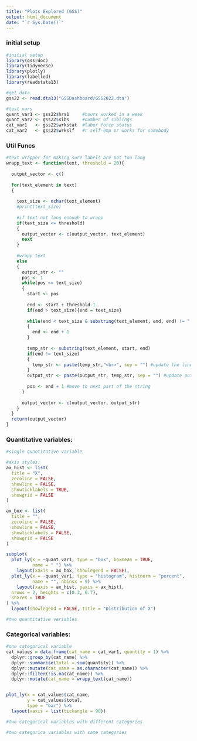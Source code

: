 ```yaml
---
title: "Plots Explored (GSS)"
output: html_document
date: "`r Sys.Date()`"
---
```



### initial setup
```r
#initial setup
library(gssrdoc)
library(tidyverse)
library(plotly)
library(labelled)
library(readstata13)

#get data
gss22 <- read.dta13("GSSDashboard/GSS2022.dta")

#test vars
quant_var1 <- gss22$hrs1     #hours worked in a week
quant_var2 <- gss22$sibs     #number of siblings
cat_var1   <- gss22$wrkstat  #labor force status
cat_var2   <- gss22$wrkslf   #r self-emp or works for somebody
```


### Util Funcs
```r
#text wrapper for making sure labels are not too long
wrapp_text <- function(text, threshold = 20){
  
  output_vector <- c()
  
  for(text_element in text)
  {
  
    text_size <- nchar(text_element)
    #print(text_size)
    
    #if text not long enough to wrapp
    if(text_size <= threshold)
    {
      output_vector <- c(output_vector, text_element)
      next
    }
    
    #wrapp text
    else
    {
      output_str <- ""
      pos <- 1
      while(pos <= text_size)
      {
        start <- pos
        
        end <- start + threshold-1
        if(end > text_size){end = text_size}
        
        while(end < text_size & substring(text_element, end, end) != " ")
        { 
          end <- end + 1
        }
        
        temp_str <- substring(text_element, start, end)
        if(end != text_size)
        {
          temp_str <- paste(temp_str,"<br>", sep = "") #update the line
        }
        output_str <- paste(output_str, temp_str, sep = "") #update output string
        
        pos <- end + 1 #move to next part of the string
      }
      
      output_vector <- c(output_vector, output_str)
    }
  }
  return(output_vector)
}
```



### Quantitative variables:
```r
#single quantitative variable

#axis styles:
ax_hist <- list(
  title = "X",
  zeroline = FALSE,
  showline = FALSE,
  showticklabels = TRUE,
  showgrid = FALSE
)

ax_box <- list(
  title = "",
  zeroline = FALSE,
  showline = FALSE,
  showticklabels = FALSE,
  showgrid = FALSE
)

subplot(
  plot_ly(x = ~quant_var1, type = "box", boxmean = TRUE,
          name = " ") %>%
    layout(xaxis = ax_box, showlegend = FALSE),
  plot_ly(x = ~quant_var1, type = "histogram", histnorm = "percent",
          name = "", nbinsx = 9) %>% 
    layout(xaxis = ax_hist, yaxis = ax_hist),
  nrows = 2, heights = c(0.3, 0.7),
  shareX = TRUE
) %>%
  layout(showlegend = FALSE, title = "Distribution of X")
```

```r
#two quantitative variables
```


### Categorical variables:
```r
#one categorical variable
cat_values = data.frame(cat_name = cat_var1, quantity = 1) %>%
  dplyr::group_by(cat_name) %>%
  dplyr::summarise(total = sum(quantity)) %>%
  dplyr::mutate(cat_name = as.character(cat_name)) %>%
  dplyr::filter(!is.na(cat_name)) %>%
  dplyr::mutate(cat_name = wrapp_text(cat_name))


plot_ly(x = cat_values$cat_name,
        y = cat_values$total,
        type = "bar") %>%
  layout(xaxis = list(tickangle = 90))
```

```r
#two categorical variables with different categories
```

```r
#two categorica variables with same categories
```







